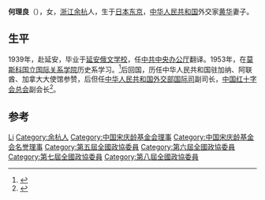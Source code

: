 '''何理良'''（{{bd|1926年||}}），女，[[浙江|浙江]][[余杭|余杭]]人，生于[[日本|日本]][[东京|东京]]，[[中华人民共和国|中华人民共和国]]外交家[[黄华_(政治人物)|黄华]]妻子。

== 生平 ==
1939年，赴延安，毕业于[[延安俄文学校|延安俄文学校]]，任[[中共中央办公厅|中共中央办公厅]]翻译。1953年，在[[莫斯科國立國際關係學院|莫斯科国立国际关系学院]]历史系学习。<ref>{{Cite web|title=大公报数字报-何理良憶黃華與民間外交|url=http://paper.takungpao.com/html/2013-04/28/content_23_1.htm|accessdate=2021-05-01|work=paper.takungpao.com|archive-date=2021-05-01|archive-url=https://web.archive.org/web/20210501171706/http://paper.takungpao.com/html/2013-04/28/content_23_1.htm|dead-url=no}}</ref>后回国，历任中华人民共和国驻加纳、阿联酋、加拿大大使馆参赞，后但任[[中华人民共和国外交部国际司|中华人民共和国外交部国际司]]副司长，[[中国红十字会总会|中国红十字会总会]]副会长<ref>{{cite book|author1=杨保筠|title=华侨华人百科全书 人物卷|date=2001年2月|publisher=北京：中国华侨出版社|isbn=7-80120-427-1|pages=175-176|accessdate=2015-06-29}}</ref>。

== 参考 ==
{{reflist}}

{{中国政治人物小作品}}
{{Navboxes 
| title  = 何理良在[[中国宋庆龄基金会|中国宋庆龄基金会]]的职务
| list1  =
{{宋庆龄基金会第三届理事会}}
{{中国宋庆龄基金会第五届理事会}}
{{中国宋庆龄基金会第七届理事会}}
}}

{{Authority control}}
{{DEFAULTSORT:He何}}
[[Category:何姓|Li]]
[[Category:余杭人|Category:余杭人]]
[[Category:中国宋庆龄基金会理事|Category:中国宋庆龄基金会理事]]
[[Category:中国宋庆龄基金会名誉理事|Category:中国宋庆龄基金会名誉理事]]
[[Category:第五屆全國政協委員|Category:第五屆全國政協委員]]
[[Category:第六屆全國政協委員|Category:第六屆全國政協委員]]
[[Category:第七屆全國政協委員|Category:第七屆全國政協委員]]
[[Category:第八屆全國政協委員|Category:第八屆全國政協委員]]